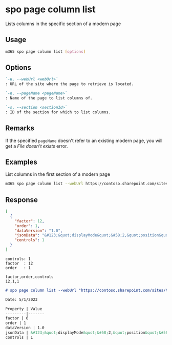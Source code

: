 
# spo page column list

Lists columns in the specific section of a modern page

## Usage

```sh
m365 spo page column list [options]
```

## Options

```md defintion-list
`-u, --webUrl <webUrl>`
: URL of the site where the page to retrieve is located.

`-n, --pageName <pageName>`
: Name of the page to list columns of.

`-s, --section <sectionId>`
: ID of the section for which to list columns.
```

<Global />

## Remarks

If the specified `pageName` doesn't refer to an existing modern page, you will get a _File doesn't exists_ error.

## Examples

List columns in the first section of a modern page

```sh
m365 spo page column list --webUrl https://contoso.sharepoint.com/sites/team-a --pageName home.aspx --section 1
```


## Response

<Tabs>
  <TabItem value="JSON">

  ```json
  [
    {
      "factor": 12,
      "order": 1,
      "dataVersion": "1.0",
      "jsonData": "&#123;&quot;displayMode&quot;&#58;2,&quot;position&quot;&#58;&#123;&quot;sectionFactor&quot;&#58;12,&quot;sectionIndex&quot;&#58;1,&quot;zoneIndex&quot;&#58;1&#125;&#125;",
      "controls": 1
    }
  ]
  ```

  </TabItem>
  <TabItem value="Text">

  ```text
  controls: 1
  factor  : 12
  order   : 1
  ```

  </TabItem>
  <TabItem value="CSV">

  ```csv
  factor,order,controls
  12,1,1
  ```

  </TabItem>
  <TabItem value="Markdown">

  ```md
  # spo page column list --webUrl "https://contoso.sharepoint.com/sites/team-a" --pageName "home.aspx" --section "1"

  Date: 5/1/2023

  Property | Value
  ---------|-------
  factor | 6
  order | 1
  dataVersion | 1.0
  jsonData | &#123;&quot;displayMode&quot;&#58;2,&quot;position&quot;&#58;&#123;&quot;sectionFactor&quot;&#58;6,&quot;sectionIndex&quot;&#58;1,&quot;zoneIndex&quot;&#58;1&#125;&#125;
  controls | 1    
  ```

  </TabItem>
</Tabs>

